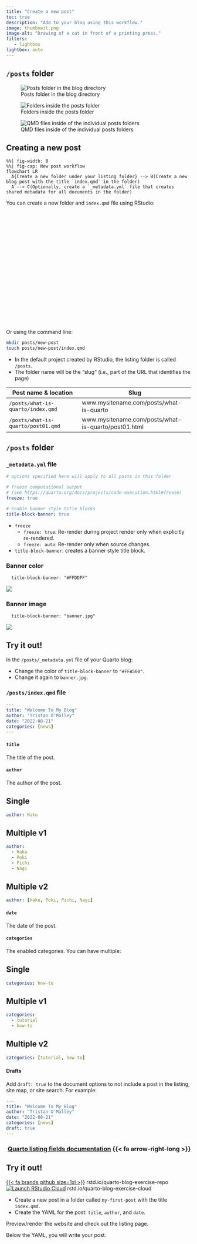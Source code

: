 ```yaml
---
title: "Create a new post"
toc: true
description: "Add to your blog using this workflow."
image: thumbnail.png
image-alt: "Drawing of a cat in front of a printing press."
filters:
   - lightbox      
lightbox: auto
---
```


## `/posts` folder

::: column-body-outset
::: {layout-ncol=3}

![Posts folder in the blog directory](images/posts-folder.png){group="posts"}

![Folders inside the posts folder](images/posts.png){group="posts"}

![QMD files inside of the individual posts folders](images/posts-documents.png){group="posts"}
:::
:::

## Creating a new post

```mermaid
%%| fig-width: 8
%%| fig-cap: New post workflow
flowchart LR
  A{Create a new folder under your listing folder} --> B(Create a new blog post with the title `index.qmd` in the folder)
  A --> C(Optionally, create a `_metadata.yml` file that creates shared metadata for all documents in the folder)
```

You can create a new folder and `index.qmd` file using RStudio:

<script src="https://fast.wistia.com/embed/medias/l2d8p64web.jsonp" async></script><script src="https://fast.wistia.com/assets/external/E-v1.js" async></script><div class="wistia_responsive_padding" style="padding:60.63% 0 0 0;position:relative;"><div class="wistia_responsive_wrapper" style="height:100%;left:0;position:absolute;top:0;width:100%;"><div class="wistia_embed wistia_async_l2d8p64web videoFoam=true" style="height:100%;position:relative;width:100%"><div class="wistia_swatch" style="height:100%;left:0;opacity:0;overflow:hidden;position:absolute;top:0;transition:opacity 200ms;width:100%;"><img src="https://fast.wistia.com/embed/medias/l2d8p64web/swatch" style="filter:blur(5px);height:100%;object-fit:contain;width:100%;" alt="" aria-hidden="true" onload="this.parentNode.style.opacity=1;" /></div></div></div></div>

Or using the command line:

``` bash
mkdir posts/new-post
touch posts/new-post/index.qmd
```

-   In the default project created by RStudio, the listing folder is called `/posts`.
-   The folder name will be the "slug" (i.e., part of the URL that identifies the page)

| Post name & location             | Slug                                                |
|----------------------------------|-----------------------------------------------------|
| `/posts/what-is-quarto/index.qmd`  | www.mysitename.com/posts/what-is-quarto             |
| `/posts/what-is-quarto/post01.qmd` | www.mysitename.com/posts/what-is-quarto/post01.html |


## `/posts` folder

### `_metadata.yml` file

``` yaml
# options specified here will apply to all posts in this folder

# freeze computational output
# (see https://quarto.org/docs/projects/code-execution.html#freeze)
freeze: true

# Enable banner style title blocks
title-block-banner: true
```

* `freeze`
  * `freeze: true`: Re-render during project render only when explicitly re-rendered.
  * `freeze: auto`: Re-render only when source changes.

* `title-block-banner`: creates a banner style title block.

:::{.panel-tabset}
### Banner color

``` markdown
  title-block-banner: "#FFDDFF"
```

![](images/banner-color.png)

### Banner image

``` markdown
  title-block-banner: "banner.jpg"
```

![](images/banner-image.png)

:::

:::{.callout-note}
## Try it out!
In the `/posts/_metadata.yml` file of your Quarto blog:

* Change the color of `title-block-banner` to `"#FFA500"`.
* Change it again to `banner.jpg`.
:::

### `/posts/index.qmd` file

``` yaml
---
title: "Welcome To My Blog"
author: "Tristan O'Malley"
date: "2022-08-21"
categories: [news]
---
```

#### `title`

The title of the post.

#### `author`

The author of the post.

:::{.panel-tabset}
## Single
``` yaml
author: Haku
```

## Multiple v1
``` yaml
author:
  - Haku
  - Poki
  - Pichi
  - Nagi
```

## Multiple v2
``` yaml
author: [Haku, Poki, Pichi, Nagi]
```
:::

#### `date`

The date of the post.

#### `categories`

The enabled categories. You can have multiple:

:::{.panel-tabset}
## Single
``` yaml
categories: how-to
```

## Multiple v1
``` yaml
categories:
  - tutorial
  - how-to
```

## Multiple v2
``` yaml
categories: [tutorial, how-to]
```
:::

#### Drafts

Add `draft: true` to the document options to not include a post in the listing, site map, or site search. For example:

``` yaml
---
title: "Welcome To My Blog"
author: "Tristan O'Malley"
date: "2022-08-21"
categories: [news]
draft: true
---
```

<h3 align="right"><a href="https://quarto.org/docs/websites/website-listings.html#listing-fields">Quarto listing fields documentation</a> {{< fa arrow-right-long >}}</h3>

:::{.callout-note}
## Try it out!
[{{< fa brands github size=1xl >}}](https://rstd.io/quarto-blog-exercise-repo) rstd.io/quarto-blog-exercise-repo<br>
<a href="https://rstudio.cloud/project/4404816" target="_blank"><img src="https://img.shields.io/badge/launch-cloud-75aadb?logo=rstudio" alt="Launch RStudio Cloud"></a> rstd.io/quarto-blog-exercise-cloud

* Create a new post in a folder called `my-first-post` with the title `index.qmd`.
* Create the YAML for the post: `title`, `author`, and `date`.

Preview/render the website and check out the listing page.
:::

Below the YAML, you will write your post.